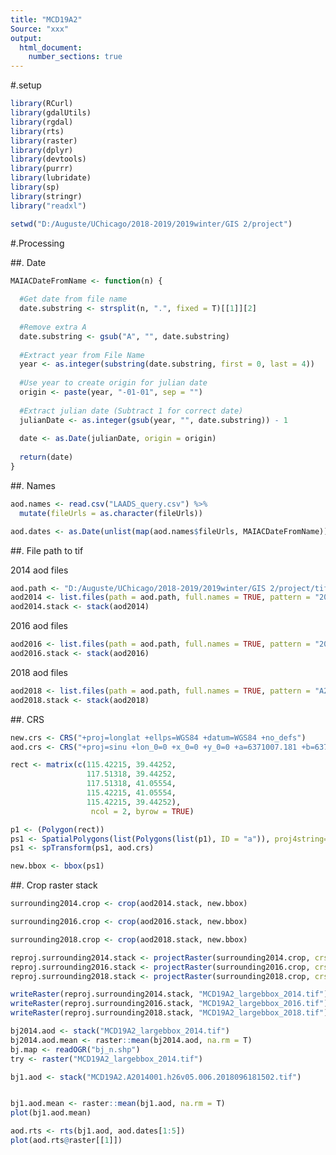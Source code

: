 ---
title: "MCD19A2"
Source: "xxx"
output:
  html_document:
    number_sections: true
---

#.setup

```{r include=FALSE, warning=FALSE, message=FALSE}
library(RCurl)
library(gdalUtils)
library(rgdal)
library(rts)
library(raster)
library(dplyr)
library(devtools)
library(purrr)
library(lubridate)
library(sp)
library(stringr)
library("readxl")
```

```{r}
setwd("D:/Auguste/UChicago/2018-2019/2019winter/GIS 2/project")
```

#.Processing

##. Date 

```{r}
MAIACDateFromName <- function(n) {
  
  #Get date from file name 
  date.substring <- strsplit(n, ".", fixed = T)[[1]][2]
  
  #Remove extra A
  date.substring <- gsub("A", "", date.substring)
  
  #Extract year from File Name
  year <- as.integer(substring(date.substring, first = 0, last = 4))
  
  #Use year to create origin for julian date
  origin <- paste(year, "-01-01", sep = "")
  
  #Extract julian date (Subtract 1 for correct date)
  julianDate <- as.integer(gsub(year, "", date.substring)) - 1
  
  date <- as.Date(julianDate, origin = origin)
  
  return(date)
}
```


##. Names

```{r}
aod.names <- read.csv("LAADS_query.csv") %>%
  mutate(fileUrls = as.character(fileUrls))

aod.dates <- as.Date(unlist(map(aod.names$fileUrls, MAIACDateFromName)))
```

##. File path to tif 

2014 aod files
```{r}
aod.path <- "D:/Auguste/UChicago/2018-2019/2019winter/GIS 2/project/tif/try"
aod2014 <- list.files(path = aod.path, full.names = TRUE, pattern = "2014")
aod2014.stack <- stack(aod2014)
```

2016 aod files
```{r}
aod2016 <- list.files(path = aod.path, full.names = TRUE, pattern = "2016")
aod2016.stack <- stack(aod2016)
```

2018 aod files
```{r}
aod2018 <- list.files(path = aod.path, full.names = TRUE, pattern = "A2018")
aod2018.stack <- stack(aod2018)
```

##. CRS 
```{r}
new.crs <- CRS("+proj=longlat +ellps=WGS84 +datum=WGS84 +no_defs")
aod.crs <- CRS("+proj=sinu +lon_0=0 +x_0=0 +y_0=0 +a=6371007.181 +b=6371007.181 +units=m +no_defs ")

rect <- matrix(c(115.42215, 39.44252, 
                 117.51318, 39.44252, 
                 117.51318, 41.05554, 
                 115.42215, 41.05554,
                 115.42215, 39.44252),
                  ncol = 2, byrow = TRUE)

p1 <- (Polygon(rect))
ps1 <- SpatialPolygons(list(Polygons(list(p1), ID = "a")), proj4string=new.crs)
ps1 <- spTransform(ps1, aod.crs)

new.bbox <- bbox(ps1)
```

##. Crop raster stack
```{r message=FALSE, warning=FALSE}
surrounding2014.crop <- crop(aod2014.stack, new.bbox)

surrounding2016.crop <- crop(aod2016.stack, new.bbox)

surrounding2018.crop <- crop(aod2018.stack, new.bbox)

reproj.surrounding2014.stack <- projectRaster(surrounding2014.crop, crs = new.crs)
reproj.surrounding2016.stack <- projectRaster(surrounding2016.crop, crs = new.crs)
reproj.surrounding2018.stack <- projectRaster(surrounding2018.crop, crs = new.crs)

writeRaster(reproj.surrounding2014.stack, "MCD19A2_largebbox_2014.tif")
writeRaster(reproj.surrounding2016.stack, "MCD19A2_largebbox_2016.tif")
writeRaster(reproj.surrounding2018.stack, "MCD19A2_largebbox_2018.tif")
```


```{r}
bj2014.aod <- stack("MCD19A2_largebbox_2014.tif")
bj2014.aod.mean <- raster::mean(bj2014.aod, na.rm = T)
bj.map <- readOGR("bj_n.shp")
try <- raster("MCD19A2_largebbox_2014.tif")
```










```{r}
bj1.aod <- stack("MCD19A2.A2014001.h26v05.006.2018096181502.tif")


bj1.aod.mean <- raster::mean(bj1.aod, na.rm = T)
plot(bj1.aod.mean)
```


```{r}
aod.rts <- rts(bj1.aod, aod.dates[1:5])
plot(aod.rts@raster[[1]])
```

